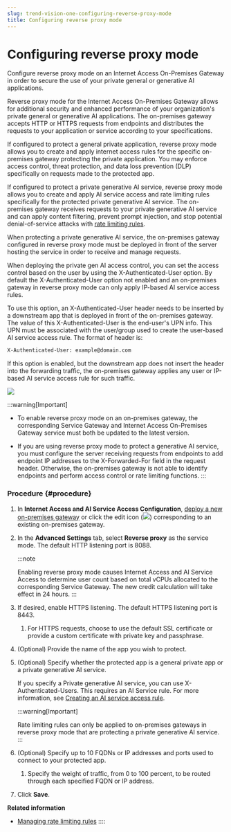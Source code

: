 ```yaml
---
slug: trend-vision-one-configuring-reverse-proxy-mode
title: Configuring reverse proxy mode
---
```

# Configuring reverse proxy mode

Configure reverse proxy mode on an Internet Access On-Premises Gateway in order to secure the use of your private general or generative AI applications.

Reverse proxy mode for the Internet Access On-Premises Gateway allows for additional security and enhanced performance of your organization's private general or generative AI applications. The on-premises gateway accepts HTTP or HTTPS requests from endpoints and distributes the requests to your application or service according to your specifications.

If configured to protect a general private application, reverse proxy mode allows you to create and apply internet access rules for the specific on-premises gateway protecting the private application. You may enforce access control, threat protection, and data loss prevention (DLP) specifically on requests made to the protected app.

If configured to protect a private generative AI service, reverse proxy mode allows you to create and apply AI service access and rate limiting rules specifically for the protected private generative AI service. The on-premises gateway receives requests to your private generative AI service and can apply content filtering, prevent prompt injection, and stop potential denial-of-service attacks with [rate limiting rules](managing-rate-limiting-rules.mdx).

When protecting a private generative AI service, the on-premises gateway configured in reverse proxy mode must be deployed in front of the server hosting the service in order to receive and manage requests.

When deploying the private gen AI access control, you can set the access control based on the user by using the X-Authenticated-User option. By default the X-Authenticated-User option not enabled and an on-premises gateway in reverse proxy mode can only apply IP-based AI service access rules.

To use this option, an X-Authenticated-User header needs to be inserted by a downstream app that is deployed in front of the on-premises gateway. The value of this X-Authenticated-User is the end-user's UPN info. This UPN must be associated with the user/group used to create the user-based AI service access rule. The format of header is:

```bash
X-Authenticated-User: example@domain.com
```

If this option is enabled, but the downstream app does not insert the header into the forwarding traffic, the on-premises gateway applies any user or IP-based AI service access rule for such traffic.

![](/images/reverseProxy=GUID-9dcb397e-a870-4a2a-af48-2fbe58450bdd.webp)

:::warning[Important]

- To enable reverse proxy mode on an on-premises gateway, the corresponding Service Gateway and Internet Access On-Premises Gateway service must both be updated to the latest version.

- If you are using reverse proxy mode to protect a generative AI service, you must configure the server receiving requests from endpoints to add endpoint IP addresses to the X-Forwarded-For field in the request header. Otherwise, the on-premises gateway is not able to identify endpoints and perform access control or rate limiting functions.
:::

### Procedure {#procedure}

1.  In **Internet Access and AI Service Access Configuration**, [deploy a new on-premises gateway](deploy-iac-onpremises-gateway.mdx) or click the edit icon (![](/images/modify_connector=d7163417-a1d8-4a5a-8e4b-a8babe128751.webp)) corresponding to an existing on-premises gateway.

2.  In the **Advanced Settings** tab, select **Reverse proxy** as the service mode. The default HTTP listening port is 8088.

    :::note

    Enabling reverse proxy mode causes Internet Access and AI Service Access to determine user count based on total vCPUs allocated to the corresponding Service Gateway. The new credit calculation will take effect in 24 hours.
    :::

3.  If desired, enable HTTPS listening. The default HTTPS listening port is 8443.

    1.  For HTTPS requests, choose to use the default SSL certificate or provide a custom certificate with private key and passphrase.

4.  (Optional) Provide the name of the app you wish to protect.

5.  (Optional) Specify whether the protected app is a general private app or a private generative AI service.

    If you specify a Private generative AI service, you can use X-Authenticated-Users. This requires an AI Service rule. For more information, see [Creating an AI service access rule](ai-service-access-rule.mdx).

    :::warning[Important]

    Rate limiting rules can only be applied to on-premises gateways in reverse proxy mode that are protecting a private generative AI service.
    :::

6.  (Optional) Specify up to 10 FQDNs or IP addresses and ports used to connect to your protected app.

    1.  Specify the weight of traffic, from 0 to 100 percent, to be routed through each specified FQDN or IP address.

7.  Click **Save**.

**Related information**

- [Managing rate limiting rules](managing-rate-limiting-rules.md "Create rate limiting rules to be enforced by on-premises gateways configured to protect your private generative AI services.")
::::
